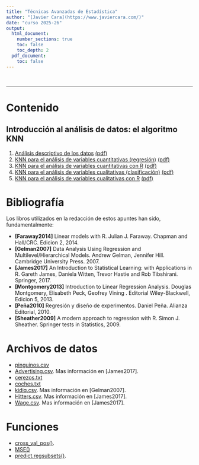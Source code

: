 ```yaml
---
title: "Técnicas Avanzadas de Estadística"
author: "[Javier Cara](https://www.javiercara.com/)"
date: "curso 2025-26"
output: 
  html_document:
    number_sections: true
    toc: false
    toc_depth: 2
  pdf_document:
    toc: false
---
```


<br>

***

# Contenido

## Introducción al análisis de datos: el algoritmo KNN

1. [Análisis descriptivo de los datos](descriptiva.html) [(pdf)](descriptiva.pdf) 
2. [KNN para el análisis de variables cuantitativas (regresión)](knn_reg.html) [(pdf)](knn_reg.pdf)
3. [KNN para el análisis de variables cuantitativas con R](knn_reg_R.html) [(pdf)](knn_reg_R.pdf)
4. [KNN para el análisis de variables cualitativas (clasificación)](knn_clas.html) [(pdf)](knn_clas.pdf)
5. [KNN para el análisis de variables cualitativas con R](knn_clas_R.html) [(pdf)](knn_clas_R.pdf)


# Bibliografía

Los libros utilizados en la redacción de estos apuntes han sido, fundamentalmente:

- **[Faraway2014]** Linear models with R. Julian J. Faraway. Chapman and Hall/CRC. Edicion 2, 2014.
- **[Gelman2007]** Data Analysis Using Regression and Multilevel/Hierarchical Models. Andrew Gelman, Jennifer Hill. Cambridge University Press. 2007.
- **[James2017]** An Introduction to Statistical Learning: with Applications in R. Gareth James, Daniela Witten, Trevor Hastie and Rob Tibshirani. Springer, 2017.
- **[Montgomery2013]** Introduction to Linear Regression Analysis. Douglas Montgomery, Elisabeth Peck, Geofrey Vining . Editorial Wiley-Blackwell, Edicion 5, 2013.
- **[Peña2010]** Regresión y diseño de experimentos. Daniel Peña. Alianza Editorial, 2010.
- **[Sheather2009]** A modern approach to regression with R. Simon J. Sheather. Springer tests in Statistics, 2009.

# Archivos de datos

- [pinguinos.csv](datos/pinguinos.csv)
- [Advertising.csv](datos/Advertising.csv). Mas información en [James2017].
- [cerezos.txt](datos/cerezos.txt)
- [coches.txt](datos/coches.txt)
- [kidiq.csv](datos/kidiq.csv). Mas información en [Gelman2007].
- [Hitters.csv](datos/Hitters.csv). Mas información en [James2017].
- [Wage.csv](datos/Wage.csv). Mas información en [James2017].

# Funciones

- [cross_val_pos()](funciones/cross_val_pos.R).
- [MSE()](funciones/MSE.R)
- [predict.regsubsets()](funciones/regsubsets_predict.R).



<br>